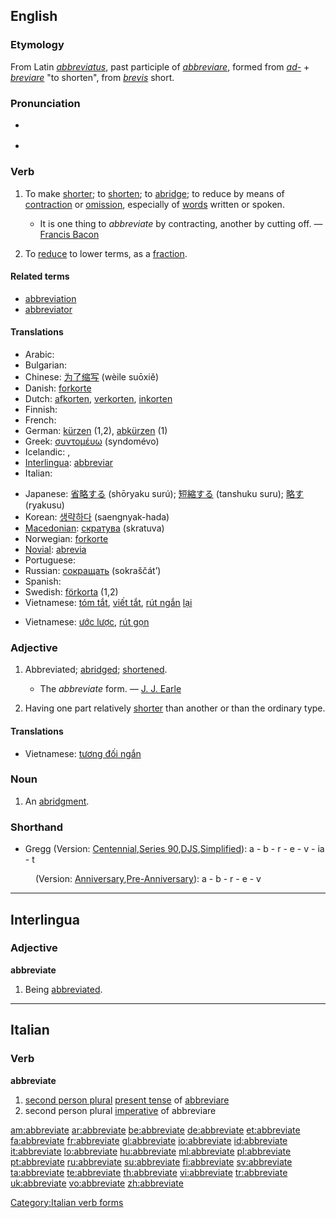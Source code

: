 ==English==

===Etymology===
From Latin ''[[abbreviatus]]'', past participle of ''[[abbreviare]]'', formed from ''[[ad-]]'' + ''[[breviare]]'' "to shorten", from ''[[brevis]]'' short.

===Pronunciation===
* {{a|RP}} {{IPA|/əˈbriːvieɪt/}}
* {{audio|en-us-abbreviate.ogg|Audio (US)}}

===Verb===
{{en-verb|abbreviat|ing}}

# {{transitive}} To make [[short]]er; to [[shorten]]; to [[abridge]]; to reduce by means of [[contraction]] or [[omission]], especially of [[word]]s written or spoken.
#* It is one thing to ''abbreviate'' by contracting, another by cutting off. — [[w:Francis Bacon|Francis Bacon]]
# {{math}} To [[reduce]] to lower terms, as a [[fraction]].

====Related terms====
* [[abbreviation]]
* [[abbreviator]]

====Translations====
{{trans-top|to make shorter}}
* Arabic: {{Arab|[[اختصر|إخْتَصَرَ]]}} {{unicode|(’ikhtáʂara)}}
* Bulgarian: {{t|bg|съкращавам, скъсявам|sc=Cyrl}}
* Chinese: [[为了缩写]] (wèile suōxiě)
* Danish: [[forkorte]]
* Dutch: [[afkorten]], [[verkorten]], [[inkorten]]
* Finnish: {{t+|fi|lyhentää}}
* French: {{t+|fr|abréger}}
* German: [[kürzen]] (1,2), [[abkürzen]] (1)
* Greek: [[συντομέυω]] (syndomévo)
* Icelandic: {{t+|is|skammstafa}}, {{t-|is|stytta}}
* [[Interlingua]]: [[abbreviar]]
* Italian: {{t+|it|abbreviare}}
{{trans-mid}}
* Japanese: [[省略する]] (shōryaku surú); [[短縮する]] (tanshuku suru); [[略す]] (ryakusu)
* Korean: [[생략하다]] (saengnyak-hada)
* [[Macedonian]]: [[скратува]] (skratuva)
* Norwegian: [[forkorte]]
* [[Novial]]: [[abrevia]]
* Portuguese: {{t+|pt|abreviar}}
* Russian: [[сокращать]] (sokraščát’)
* Spanish: {{t+|es|abreviar}}
* Swedish: [[förkorta]] (1,2)
* Vietnamese: [[tóm tắt]], [[viết tắt]], [[rút ngắn]] [[lại]]
{{trans-bottom}}

{{trans-top|to reduce to lower terms}}
* Vietnamese: [[ước lược]], [[rút gọn]]
{{trans-mid}}
{{trans-bottom}}

===Adjective===
{{en-adj}}

# {{rare}} Abbreviated; [[abridge]]d; [[shorten]]ed.
#* The ''abbreviate'' form. — [[w:J. J. Earle|J. J. Earle]]
# {{biology}} Having one part relatively [[shorter]] than another or than the ordinary type.

====Translations====
{{trans-top|having one part relatively shorter}}
* Vietnamese: [[tương đối ngắn]]
{{trans-mid}}
{{trans-bottom}}

===Noun===
{{en-noun}}

# {{obsolete}} An [[abridgment]].

===Shorthand===
* Gregg (Version: [http://en.wikipedia.org/wiki/Gregg_Shorthand#Centennial_Gregg_Shorthand Centennial],[http://en.wikipedia.org/wiki/Gregg_Shorthand#Series_90_Gregg_Shorthand Series 90],[http://en.wikipedia.org/wiki/Gregg_Shorthand#Diamond_Jubilee_Gregg_Shorthand  DJS],[http://en.wikipedia.org/wiki/Gregg_Shorthand#Simplified_Gregg_Shorthand Simplified]): a - b - r - e - v - ia - t
: (Version: [http://en.wikipedia.org/wiki/Gregg_Shorthand#Anniversary_Gregg_Shorthand Anniversary],[http://en.wikipedia.org/wiki/Gregg_Shorthand#Pre-Anniversary_Gregg_Shorthand Pre-Anniversary]): a - b - r - e - v

----

==Interlingua==

===Adjective===
'''abbreviate'''

# Being [[abbreviated]].

----

==Italian==

===Verb===
'''abbreviate'''

# [[second person plural]] [[present tense]] of [[abbreviare]]
# second person plural [[imperative]] of abbreviare

[[Category:Italian verb forms]]

[[am:abbreviate]]
[[ar:abbreviate]]
[[be:abbreviate]]
[[de:abbreviate]]
[[et:abbreviate]]
[[fa:abbreviate]]
[[fr:abbreviate]]
[[gl:abbreviate]]
[[io:abbreviate]]
[[id:abbreviate]]
[[it:abbreviate]]
[[lo:abbreviate]]
[[hu:abbreviate]]
[[ml:abbreviate]]
[[pl:abbreviate]]
[[pt:abbreviate]]
[[ru:abbreviate]]
[[su:abbreviate]]
[[fi:abbreviate]]
[[sv:abbreviate]]
[[ta:abbreviate]]
[[te:abbreviate]]
[[th:abbreviate]]
[[vi:abbreviate]]
[[tr:abbreviate]]
[[uk:abbreviate]]
[[vo:abbreviate]]
[[zh:abbreviate]]